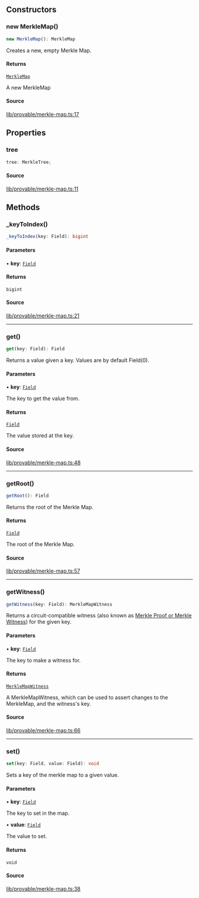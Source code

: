 ## Constructors

### new MerkleMap()

```ts
new MerkleMap(): MerkleMap
```

Creates a new, empty Merkle Map.

#### Returns

[`MerkleMap`](MerkleMap.mdx)

A new MerkleMap

#### Source

[lib/provable/merkle-map.ts:17](https://github.com/o1-labs/o1js/blob/3b1b22555bd0099419efc0703dfdb8b2eb7c3e6f/src/lib/provable/merkle-map.ts#L17)

## Properties

### tree

```ts
tree: MerkleTree;
```

#### Source

[lib/provable/merkle-map.ts:11](https://github.com/o1-labs/o1js/blob/3b1b22555bd0099419efc0703dfdb8b2eb7c3e6f/src/lib/provable/merkle-map.ts#L11)

## Methods

### \_keyToIndex()

```ts
_keyToIndex(key: Field): bigint
```

#### Parameters

• **key**: [`Field`](Field.mdx)

#### Returns

`bigint`

#### Source

[lib/provable/merkle-map.ts:21](https://github.com/o1-labs/o1js/blob/3b1b22555bd0099419efc0703dfdb8b2eb7c3e6f/src/lib/provable/merkle-map.ts#L21)

***

### get()

```ts
get(key: Field): Field
```

Returns a value given a key. Values are by default Field(0).

#### Parameters

• **key**: [`Field`](Field.mdx)

The key to get the value from.

#### Returns

[`Field`](Field.mdx)

The value stored at the key.

#### Source

[lib/provable/merkle-map.ts:48](https://github.com/o1-labs/o1js/blob/3b1b22555bd0099419efc0703dfdb8b2eb7c3e6f/src/lib/provable/merkle-map.ts#L48)

***

### getRoot()

```ts
getRoot(): Field
```

Returns the root of the Merkle Map.

#### Returns

[`Field`](Field.mdx)

The root of the Merkle Map.

#### Source

[lib/provable/merkle-map.ts:57](https://github.com/o1-labs/o1js/blob/3b1b22555bd0099419efc0703dfdb8b2eb7c3e6f/src/lib/provable/merkle-map.ts#L57)

***

### getWitness()

```ts
getWitness(key: Field): MerkleMapWitness
```

Returns a circuit-compatible witness (also known as [Merkle Proof or Merkle Witness](https://computersciencewiki.org/index.php/Merkle_proof)) for the given key.

#### Parameters

• **key**: [`Field`](Field.mdx)

The key to make a witness for.

#### Returns

[`MerkleMapWitness`](MerkleMapWitness.mdx)

A MerkleMapWitness, which can be used to assert changes to the MerkleMap, and the witness's key.

#### Source

[lib/provable/merkle-map.ts:66](https://github.com/o1-labs/o1js/blob/3b1b22555bd0099419efc0703dfdb8b2eb7c3e6f/src/lib/provable/merkle-map.ts#L66)

***

### set()

```ts
set(key: Field, value: Field): void
```

Sets a key of the merkle map to a given value.

#### Parameters

• **key**: [`Field`](Field.mdx)

The key to set in the map.

• **value**: [`Field`](Field.mdx)

The value to set.

#### Returns

`void`

#### Source

[lib/provable/merkle-map.ts:38](https://github.com/o1-labs/o1js/blob/3b1b22555bd0099419efc0703dfdb8b2eb7c3e6f/src/lib/provable/merkle-map.ts#L38)
